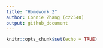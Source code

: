 ```yaml
---
title: "Homework 2"
author: Connie Zhang (cz2540)
output: github_document
---
```


```r
knitr::opts_chunk$set(echo = TRUE)

```

```r

```

```r

```